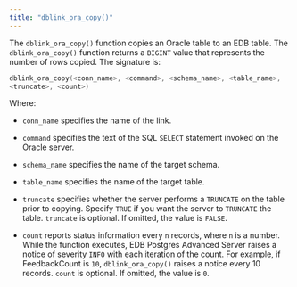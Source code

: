 ```yaml
---
title: "dblink_ora_copy()"
---
```


<div id="dblink_ora_copy" class="registered_link"></div>

The `dblink_ora_copy()` function copies an Oracle table to an EDB table. The `dblink_ora_copy()` function returns a `BIGINT` value that represents the number of rows copied. The signature is:

```c
dblink_ora_copy(<conn_name>, <command>, <schema_name>, <table_name>,
<truncate>, <count>)
```

Where:

-   `conn_name` specifies the name of the link.

-   `command` specifies the text of the SQL `SELECT` statement invoked on the Oracle server.

-   `schema_name` specifies the name of the target schema.

-   `table_name` specifies the name of the target table.

-   `truncate` specifies whether the server performs a `TRUNCATE` on the table prior to copying. Specify `TRUE` if you want the server to `TRUNCATE` the table. `truncate` is optional. If omitted, the value is `FALSE`.

-   `count` reports status information every `n` records, where `n` is a number. While the function executes, EDB Postgres Advanced Server raises a notice of severity `INFO` with each iteration of the count. For example, if FeedbackCount is `10`, `dblink_ora_copy()` raises a notice every 10 records. `count` is optional. If omitted, the value is `0`.

